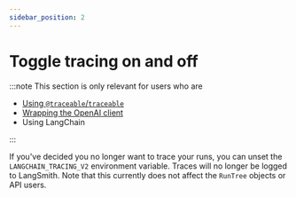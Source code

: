 ```yaml
---
sidebar_position: 2
---
```


# Toggle tracing on and off

:::note
This section is only relevant for users who are

- [Using `@traceable`/`traceable`](./annotate_code#use-traceable--traceable)
- [Wrapping the OpenAI client](./annotate_code#wrap-the-openai-client)
- Using LangChain

:::

If you've decided you no longer want to trace your runs, you can unset the `LANGCHAIN_TRACING_V2` environment variable. Traces will no longer be logged to LangSmith.
Note that this currently does not affect the `RunTree` objects or API users.
